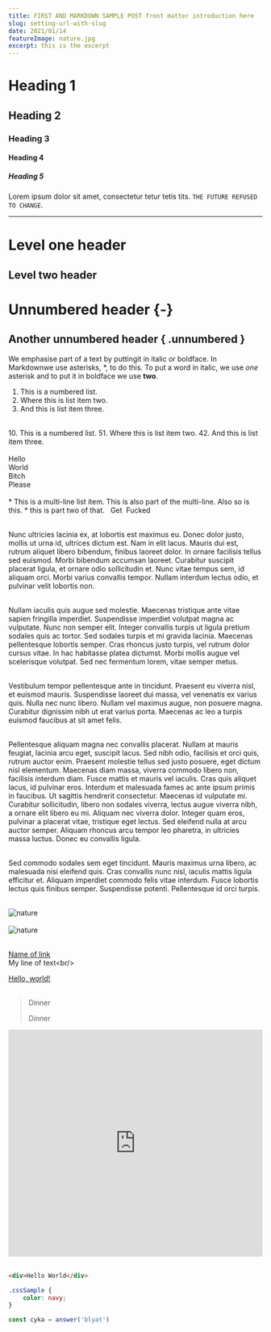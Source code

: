 ```yaml
---
title: FIRST AND MARKDOWN SAMPLE POST front matter introduction here
slug: setting-url-with-slug
date: 2021/01/14
featureImage: nature.jpg
excerpt: this is the excerpt
---
```


# Heading 1

## Heading 2

### Heading 3

#### Heading 4

##### Heading 5

Lorem ipsum dolor sit amet, consectetur tetur tetis tits. `THE FUTURE REFUSED TO CHANGE`.


---

Level one header
=================
Level two header
-----------------

# Unnumbered header {-}
## Another unnumbered header { .unnumbered }

We emphasise part of a text by puttingit in italic or boldface. In Markdownwe use asterisks, \*, to do this. To put a word in italic, we use *one* asterisk and to put it in boldface we use **two**.

1. This is a numbered list.
2. Where this is list item two.
3. And this is list item three.<br/>  
<br/>
10. This is a numbered list.
51. Where this is list item two.
42. And this is list item three.<br/>
<br/>
Hello<br/>
World<br/>
Bitch
<br/> 
Please<br/>
<br/>
* This is a multi-line list item.
This is also part of the multi-line.
Also so is this. 
* this is part two of that. 
&nbsp;
Get&nbsp;
Fucked<br/><br/>



Nunc ultricies lacinia ex, at lobortis est maximus eu. Donec dolor justo, mollis ut urna id, ultrices dictum est. Nam in elit lacus. Mauris dui est, rutrum aliquet libero bibendum, finibus laoreet dolor. In ornare facilisis tellus sed euismod. Morbi bibendum accumsan laoreet. Curabitur suscipit placerat ligula, et ornare odio sollicitudin et. Nunc vitae tempus sem, id aliquam orci. Morbi varius convallis tempor. Nullam interdum lectus odio, et pulvinar velit lobortis non.<br/><br/>

Nullam iaculis quis augue sed molestie. Maecenas tristique ante vitae sapien fringilla imperdiet. Suspendisse imperdiet volutpat magna ac vulputate. Nunc non semper elit. Integer convallis turpis ut ligula pretium sodales quis ac tortor. Sed sodales turpis et mi gravida lacinia. Maecenas pellentesque lobortis semper. Cras rhoncus justo turpis, vel rutrum dolor cursus vitae. In hac habitasse platea dictumst. Morbi mollis augue vel scelerisque volutpat. Sed nec fermentum lorem, vitae semper metus.<br/><br/>

Vestibulum tempor pellentesque ante in tincidunt. Praesent eu viverra nisl, et euismod mauris. Suspendisse laoreet dui massa, vel venenatis ex varius quis. Nulla nec nunc libero. Nullam vel maximus augue, non posuere magna. Curabitur dignissim nibh ut erat varius porta. Maecenas ac leo a turpis euismod faucibus at sit amet felis.<br/><br/>

Pellentesque aliquam magna nec convallis placerat. Nullam at mauris feugiat, lacinia arcu eget, suscipit lacus. Sed nibh odio, facilisis et orci quis, rutrum auctor enim. Praesent molestie tellus sed justo posuere, eget dictum nisl elementum. Maecenas diam massa, viverra commodo libero non, facilisis interdum diam. Fusce mattis et mauris vel iaculis. Cras quis aliquet lacus, id pulvinar eros. Interdum et malesuada fames ac ante ipsum primis in faucibus. Ut sagittis hendrerit consectetur. Maecenas id vulputate mi. Curabitur sollicitudin, libero non sodales viverra, lectus augue viverra nibh, a ornare elit libero eu mi. Aliquam nec viverra dolor. Integer quam eros, pulvinar a placerat vitae, tristique eget lectus. Sed eleifend nulla at arcu auctor semper. Aliquam rhoncus arcu tempor leo pharetra, in ultricies massa luctus. Donec eu convallis ligula.<br/><br/>

Sed commodo sodales sem eget tincidunt. Mauris maximus urna libero, ac malesuada nisi eleifend quis. Cras convallis nunc nisl, iaculis mattis ligula efficitur et. Aliquam imperdiet commodo felis vitae interdum. Fusce lobortis lectus quis finibus semper. Suspendisse potenti. Pellentesque id orci turpis. <br/><br/>

<img src='nature.jpg' alt='nature' /><br/><br/>
<img src='nature.jpg' alt='nature' /><br/><br/>

[Name of link](https://www.youtube.com/watch?v=zOYshXpGdv4&list=PLW0RabRDhwwzVNhlOgQQgw6HJzXdM1MnT&index=22)  
My line of text\<br/><br/>

<a href="http://example.com/" target="_blank">Hello, world!</a><br/><br/>

> Dinner
>
> Dinner

<iframe width="100%" height="450" src="https://www.youtube.com/embed/zOYshXpGdv4" frameborder="0" margin='auto' allow="accelerometer; autoplay; clipboard-write; encrypted-media; gyroscope; picture-in-picture" allowfullscreen></iframe><br/><br/>

```html
<div>Hello World</div>
```

```css
.cssSample {
    color: navy; 
}
```

```js 
const cyka = answer('blyat')
```

